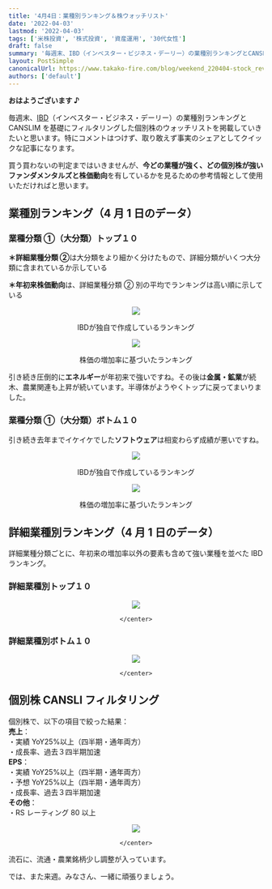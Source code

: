 ```yaml
---
title: '4月4日：業種別ランキング＆株ウォッチリスト'
date: '2022-04-03'
lastmod: '2022-04-03'
tags: ['米株投資', '株式投資', '資産運用', '30代女性']
draft: false
summary: '毎週末、IBD（インベスター・ビジネス・デーリー）の業種別ランキングとCANSLIMを基礎にフィルタリングした個別株のウォッチリストを掲載していきたいと思います。特にコメントはつけず、取り敢えず事実のシェアとしてクイックな記事にしたいと思います。'
layout: PostSimple
canonicalUrl: https://www.takako-fire.com/blog/weekend_220404-stock_review
authors: ['default']
---
```


**おはようございます ♪**

毎週末、[IBD](https://www.investors.com/research/ibd-live-faq-helpful-links-answers-to-questions-about-zoom-charts-ibds-methodology-more/)（インベスター・ビジネス・デーリー）の業種別ランキングと CANSLIM を基礎にフィルタリングした個別株のウォッチリストを掲載していきたいと思います。特にコメントはつけず、取り敢えず事実のシェアとしてクイックな記事になります。

買う買わないの判定まではいきませんが、**今どの業種が強く、どの個別株が強いファンダメンタルズと株価動向**を有しているかを見るための参考情報として使用いただければと思います。

<TOCInline toc={props.toc} asDisclosure />

## 業種別ランキング（4 月 1 日のデータ）

### 業種分類 ①（大分類）トップ１０

**＊詳細業種分類 ②**は大分類をより細かく分けたもので、詳細分類がいくつ大分類に含まれているか示している

**＊年初来株価動向**は、詳細業種分類 ② 別の平均でランキングは高い順に示している

<div className="-mx-2 flex flex-wrap overflow-hidden xl:-mx-2">
  <div className="my-1 w-full overflow-hidden px-2 xl:my-1 xl:w-1/2 xl:px-2">
    <center>
      <Image src="/static/images/weekend_220404-stock_review/top10a.png" width={551} height={311} />
      <p>IBDが独自で作成しているランキング</p>
      <Image src="/static/images/weekend_220404-stock_review/top10b.png" width={551} height={311} />
      <p>株価の増加率に基づいたランキング</p>
    </center>
  </div>
</div>

引き続き圧倒的に**エネルギー**が年初来で強いですね。その後は**金属・鉱業**が続木、農業関連も上昇が続いています。半導体がようやくトップに戻ってまいりました。

### 業種分類 ①（大分類）ボトム１０

引き続き去年までイケイケでした**ソフトウェア**は相変わらず成績が悪いですね。

<div className="-mx-2 flex flex-wrap overflow-hidden xl:-mx-2">
  <div className="my-1 w-full overflow-hidden px-2 xl:my-1 xl:w-1/2 xl:px-2">
    <center>
      <Image src="/static/images/weekend_220404-stock_review/bot10a.png" width={551} height={311} />
      <p>IBDが独自で作成しているランキング</p>
      <Image src="/static/images/weekend_220404-stock_review/bot10b.png" width={551} height={311} />
      <p>株価の増加率に基づいたランキング</p>
    </center>
  </div>
</div>

## 詳細業種別ランキング（4 月 1 日のデータ）

詳細業種分類ごとに、年初来の増加率以外の要素も含めて強い業種を並べた IBD ランキング。

### 詳細業種別トップ１０

<div className="-mx-2 flex flex-wrap overflow-hidden xl:-mx-2">
  <div className="my-1 w-full overflow-hidden px-2 xl:my-1 xl:w-1/2 xl:px-2">
    <center>
      <Image  src="/static/images/weekend_220404-stock_review/ind_top10.png" width={544} height={248} />

    </center>

  </div>
</div>

### 詳細業種別ボトム１０

<div className="-mx-2 flex flex-wrap overflow-hidden xl:-mx-2">
  <div className="my-1 w-full overflow-hidden px-2 xl:my-1 xl:w-1/2 xl:px-2">
    <center>
      <Image  src="/static/images/weekend_220404-stock_review/ind_bot10.png" width={544} height={248} />

    </center>

  </div>
</div>

## 個別株 CANSLI フィルタリング

個別株で、以下の項目で絞った結果：<br />
**売上**：<br />
・実績 YoY25%以上（四半期・通年両方）<br />
・成長率、過去３四半期加速<br />
**EPS**：<br />
・実績 YoY25%以上（四半期・通年両方）<br />
・予想 YoY25%以上（四半期・通年両方）<br />
・成長率、過去３四半期加速<br />
**その他**：<br />
・RS レーティング 80 以上

<div className="-mx-2 flex flex-wrap overflow-hidden xl:-mx-2">
  <div className="my-1 w-full overflow-hidden px-2 xl:my-1 xl:w-1/2 xl:px-2">
    <center>
      <Image  src="/static/images/weekend_220404-stock_review/canslim.png" width={501} height={189} />

    </center>

  </div>
</div>

流石に、流通・農業銘柄少し調整が入っています。

では、また来週。みなさん、一緒に頑張りましょう。
